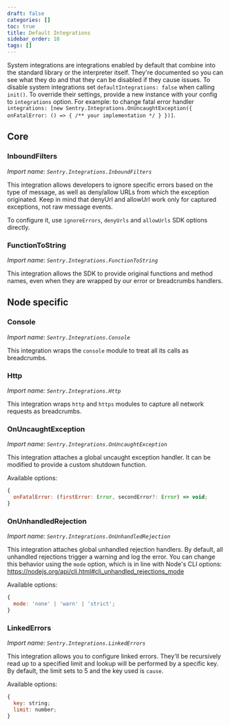 ```yaml
---
draft: false
categories: []
toc: true
title: Default Integrations
sidebar_order: 10
tags: []
---
```

System integrations are integrations enabled by default that combine into the
standard library or the interpreter itself. They're documented so you can see
what they do and that they can be disabled if they cause issues. To disable
system integrations set `defaultIntegrations: false` when calling `init()`.
To override their settings, provide a new instance with your config
to `integrations` option. For example: to change fatal error handler
`integrations: [new Sentry.Integrations.OnUncaughtException({ onFatalError: () => { /** your implementation */ } })]`.

## Core

### InboundFilters

_Import name: `Sentry.Integrations.InboundFilters`_

This integration allows developers to ignore specific errors based on the type of message, as well as deny/allow URLs from which the exception originated.
Keep in mind that denyUrl and allowUrl work only for captured exceptions, not raw message events.

To configure it, use `ignoreErrors`, `denyUrls` and `allowUrls` SDK options directly.

### FunctionToString

_Import name: `Sentry.Integrations.FunctionToString`_

This integration allows the SDK to provide original functions and method names, even when they are wrapped by our error or breadcrumbs handlers.

## Node specific

### Console

_Import name: `Sentry.Integrations.Console`_

This integration wraps the `console` module to treat all its calls as breadcrumbs.

### Http

_Import name: `Sentry.Integrations.Http`_

This integration wraps `http` and `https` modules to capture all network requests as breadcrumbs.

### OnUncaughtException

_Import name: `Sentry.Integrations.OnUncaughtException`_

This integration attaches a global uncaught exception handler. It can be modified to provide a custom shutdown function.

Available options:

```js
{
  onFatalError: (firstError: Error, secondError?: Error) => void;
}
```

### OnUnhandledRejection

_Import name: `Sentry.Integrations.OnUnhandledRejection`_

This integration attaches global unhandled rejection handlers. By default, all unhandled rejections trigger a warning and log the error. You can change this behavior using the `mode` option, which is in line with Node's CLI options: https://nodejs.org/api/cli.html#cli_unhandled_rejections_mode

Available options:

```js
{
  mode: 'none' | 'warn' | 'strict';
}
```


### LinkedErrors

_Import name: `Sentry.Integrations.LinkedErrors`_

This integration allows you to configure linked errors. They'll be recursively read up to a specified limit and lookup will be performed by a specific key. By default, the limit sets to 5 and the key used is `cause`.

Available options:

```js
{
  key: string;
  limit: number;
}
```
